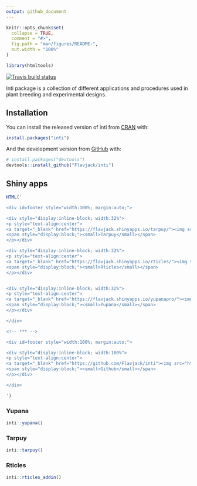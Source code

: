 ```yaml
---
output: github_document
---
```


<!-- README.md is generated from README.Rmd. Please edit that file -->

```r
knitr::opts_chunk$set(
  collapse = TRUE,
  comment = "#>",
  fig.path = "man/figures/README-",
  out.width = "100%"
)

library(htmltools)
```

<!-- badges: start -->
  [![Travis build status](https://travis-ci.com/Flavjack/inti.svg?branch=master)](https://travis-ci.com/Flavjack/inti)
<!-- badges: end -->

Inti package is a collection of different applications and procedures used in plant breeding and experimental designs.

## Installation

You can install the released version of inti from [CRAN](https://CRAN.R-project.org) with:

``` r
install.packages("inti")
```

And the development version from [GitHub](https://github.com/Flavjack/inti) with:

``` r
# install.packages("devtools")
devtools::install_github("Flavjack/inti")
```
## Shiny apps

```r
HTML('

<div id=footer style="width:100%; margin:auto;">

<div style="display:inline-block; width:32%">
<p style="text-align:center">
<a target="_blank" href="https://flavjack.shinyapps.io/tarpuy/"><img src="https://raw.githubusercontent.com/Flavjack/inti/master/inst/icons/favicon_tarpuy/android-chrome-512x512.png" style="height:80px" title="tarpuy"></a>
<span style="display:block;"><small>Tarpuy</small></span>
</p></div>

<div style="display:inline-block; width:32%">
<p style="text-align:center">
<a target="_blank" href="https://flavjack.shinyapps.io/rticles/"><img src="https://raw.githubusercontent.com/Flavjack/inti/master/inst/icons/favicon_rticles/android-chrome-512x512.png" style="height:80px" title="rticles"></a>
<span style="display:block;"><small>Rticles</small></span>
</p></div>


<div style="display:inline-block; width:32%">
<p style="text-align:center">
<a target="_blank" href="https://flavjack.shinyapps.io/yupanapro/"><img src="https://raw.githubusercontent.com/Flavjack/inti/master/inst/icons/favicon_yupana/android-chrome-512x512.png" style="height:80px" title="yupana"></a>
<span style="display:block;"><small>Yupana</small></span>
</p></div>

</div>

<!-- *** -->

<div id=footer style="width:100%; margin:auto;">

<div style="display:inline-block; width:100%">
<p style="text-align:center">
<a target="_blank" href="https://github.com/Flavjack/inti"><img src="https://image.flaticon.com/icons/svg/25/25231.svg" style="height:75px" title="Github" alt="Github"></a>
<span style="display:block;"><small>Github</small></span>
</p></div>

</div>

')
```

### Yupana

```r
inti::yupana()
```
### Tarpuy

```r
inti::tarpuy()
```

### Rticles

```r
inti::rticles_addin()
```

